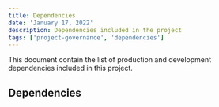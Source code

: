 ```yaml
---
title: Dependencies
date: 'January 17, 2022'
description: Dependencies included in the project
tags: ['project-governance', 'dependencies']
---
```


This document contain the list of production and development dependencies included in this project.

## Dependencies
